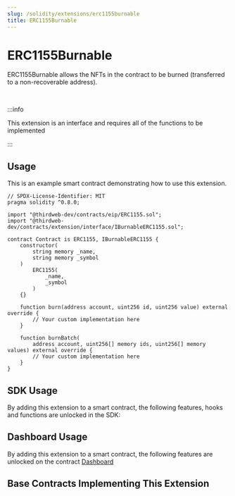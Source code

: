 ```yaml
---
slug: /solidity/extensions/erc1155burnable
title: ERC1155Burnable
---
```



# ERC1155Burnable

ERC1155Burnable allows the NFTs in the contract to be burned (transferred to a non-recoverable address).

<ViewContractCodeButton
  link="https://github.com/thirdweb-dev/contracts/blob/main/contracts/extension/interface/IBurnableERC1155.sol"
  name="IBurnableERC1155"
  isInterface={true}
/>

<br/>

:::info

This extension is an interface and requires all of the functions to be implemented

:::

## Usage

This is an example smart contract demonstrating how to use this extension.

```solidity
// SPDX-License-Identifier: MIT
pragma solidity ^0.8.0;

import "@thirdweb-dev/contracts/eip/ERC1155.sol";
import "@thirdweb-dev/contracts/extension/interface/IBurnableERC1155.sol";

contract Contract is ERC1155, IBurnableERC1155 {
    constructor(
        string memory _name,
        string memory _symbol
    )
        ERC1155(
            _name,
            _symbol
        )
    {}

    function burn(address account, uint256 id, uint256 value) external override {
        // Your custom implementation here
    }

    function burnBatch(
        address account, uint256[] memory ids, uint256[] memory values) external override {
        // Your custom implementation here
    }
}
```

## SDK Usage

By adding this extension to a smart contract, the following features, hooks and functions are unlocked in the SDK:

## Dashboard Usage

By adding this extension to a smart contract, the following features are unlocked on the contract [Dashboard](/dashboard)

## Base Contracts Implementing This Extension

